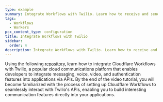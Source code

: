 ```yaml
---
type: example
summary: Integrate Workflows with Twilio. Learn how to receive and send text messages and phone calls via APIs and Webhooks. 
tags:
  - Workflows
  - Workers
pcx_content_type: configuration
title: Integrate Workflows with Twilio
sidebar:
  order: 4
description: Integrate Workflows with Twilio. Learn how to receive and send text messages and phone calls via APIs and Webhooks. 
---
```



Using the following [repository](https://github.com/craigsdennis/twilio-cloudflare-workflow), learn how to integrate Cloudflare Workflows with Twilio, a popular cloud communications platform that enables developers to integrate messaging, voice, video, and authentication features into applications via APIs. By the end of the video tutorial, you will become familiarized with the process of setting up Cloudflare Workflows to seamlessly interact with Twilio's APIs, enabling you to build interesting communication features directly into your applications.

<Stream videoId="c5f88ca7c4228bca3d786c3276cddf8d" videoTitle="Twilio and Workflows" thumbnailTimeOrURL="2.5s" />




